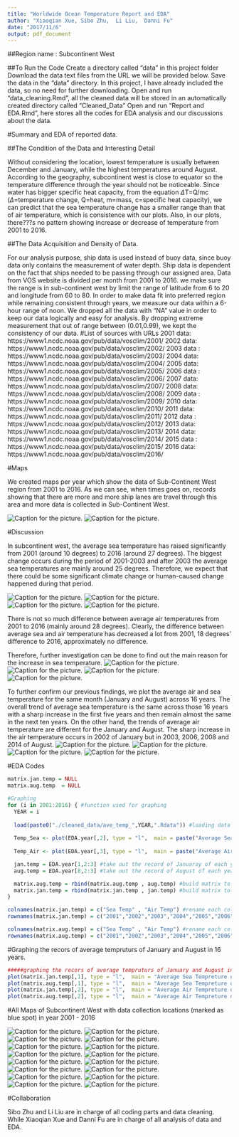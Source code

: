 ```yaml
---
title: "Worldwide Ocean Temperature Report and EDA"
author: "Xiaoqian Xue, Sibo Zhu,  Li Liu,  Danni Fu"
date: "2017/11/6"
output: pdf_document
---
```


##Region name : Subcontinent West

##To Run the Code
\indent Create a directory called "data" in this project folder \par
\indent Download the data text files from the URL we will be provided below. Save the data in the "data" directory. In this project, I have already included the data, so no need for further downloading. \par
\indent Open and run "data_cleaning.Rmd", all the cleaned data will be stored in an automatically created directory called "Cleaned_Data" \par
\indent Open and run "Report and EDA.Rmd", here stores all the codes for EDA analysis and our discussions about the data. \par


#Summary and EDA of reported data.

##The Condition of the Data and Interesting Detail 

\indent Without considering the location, lowest temperature is usually between December and January, while the highest temperatures around August. According to the geography, subcontinent west is close to equator so the temperature difference through the year should not be noticeable.  Since water has bigger specific heat capacity, from the equation $\Delta$T=Q/mc ($\Delta$=temperature change, Q=heat, m=mass, c=specific heat capacity), we can predict that the sea temperature change has a smaller range than that of air temperature, which is consistence with our plots.  Also, in our plots, there???s no pattern showing increase or decrease of temperature from 2001 to 2016.\par



##The Data Acquisition and Density of Data.

\indent For our analysis purpose, ship data is used instead of buoy data, since buoy data only contains the measurement of water depth. Ship data is dependent on the fact that ships needed to be passing through our assigned area. Data from VOS website is divided per month from 2001 to 2016. we make sure the range is in sub-continent west by limit the range of latitude from 6 to 20 and longitude from 60 to 80. In order to make data fit into preferred region while remaining consistent through years, we measure our data within a 6-hour range of noon. We dropped all the data with "NA" value in order to keep our data logically and easy for analysis. By dropping extreme measurement that out of range between (0.01,0.99), we kept the consistency of our data.\par

\newpage

#List of sources with URLs 
2001 data: https://www1.ncdc.noaa.gov/pub/data/vosclim/2001/ \par
2002 data: https://www1.ncdc.noaa.gov/pub/data/vosclim/2002/ \par
2003 data : https://www1.ncdc.noaa.gov/pub/data/vosclim/2003/ \par
2004 data: https://www1.ncdc.noaa.gov/pub/data/vosclim/2004/ \par
2005 data: https://www1.ncdc.noaa.gov/pub/data/vosclim/2005/ \par
2006 data : https://www1.ncdc.noaa.gov/pub/data/vosclim/2006/ \par
2007 data: https://www1.ncdc.noaa.gov/pub/data/vosclim/2007/ \par
2008 data: https://www1.ncdc.noaa.gov/pub/data/vosclim/2008/ \par
2009 data : https://www1.ncdc.noaa.gov/pub/data/vosclim/2009/ \par
2010 data: https://www1.ncdc.noaa.gov/pub/data/vosclim/2010/ \par
2011 data: https://www1.ncdc.noaa.gov/pub/data/vosclim/2011/ \par
2012 data : https://www1.ncdc.noaa.gov/pub/data/vosclim/2012/ \par
2013 data: https://www1.ncdc.noaa.gov/pub/data/vosclim/2013/ \par
2014 data: https://www1.ncdc.noaa.gov/pub/data/vosclim/2014/ \par
2015 data : https://www1.ncdc.noaa.gov/pub/data/vosclim/2015/ \par
2016 data: https://www1.ncdc.noaa.gov/pub/data/vosclim/2016/ \par

\newpage

#Maps

\indent We created maps per year which show the data of Sub-Continent West region from 2001 to 2016. As we can see, when times goes on, records showing that there are more and more ship lanes are travel through this area and more data is collected in Sub-Continent West.

![Caption for the picture.](./Maps/map_of_2001.png)
![Caption for the picture.](./Maps/map_of_2016.png)

#Discussion

\indent In subcontinent west, the average sea temperature has raised significantly from 2001 (around 10 degrees) to 2016 (around 27 degrees). The biggest change occurs during the period of 2001-2003 and after 2003 the average sea temperatures are mainly around 25 degrees. \par
\indent Therefore, we expect that there could be some significant climate change or human-caused change happened during that period. \par
![Caption for the picture.](./EDA_PIC/SEA_2001.png)
![Caption for the picture.](./EDA_PIC/SEA_2003.png)
![Caption for the picture.](./EDA_PIC/SEA_2010.png)
![Caption for the picture.](./EDA_PIC/SEA_2016.png)

\indent There is not so much difference between average air temperatures from 2001 to 2016 (mainly around 28 degrees). Clearly, the difference between average sea and air temperature has decreased a lot from 2001, 18 degrees' difference to 2016, approximately no difference. \par
\indent Therefore, further investigation can be done to find out the main reason for the increase in sea temperature.
![Caption for the picture.](./EDA_PIC/AIR_2001.png)
![Caption for the picture.](./EDA_PIC/AIR_2002.png)
![Caption for the picture.](./EDA_PIC/AIR_2010.png)
![Caption for the picture.](./EDA_PIC/AIR_2016.png)

\indent To further confirm our previous findings, we plot the average air and sea temperature for the same month (January and August) across 16 years.  The overall trend of average sea temperature is the same across those 16 years with a sharp increase in the first five years and then remain almost the same in the next ten years. On the other hand, the trends of average air temperature are different for the January and August. The sharp increase in the air temperature occurs in 2002 of January but in 2003, 2006, 2008 and 2014 of August. 
![Caption for the picture.](./EDA_PIC/SEA_JAN.png)
![Caption for the picture.](./EDA_PIC/SEA_AUG.png)
![Caption for the picture.](./EDA_PIC/AIR_JAN.png)
![Caption for the picture.](./EDA_PIC/AIR_AUG.png)
\newpage

#EDA Codes

```r
matrix.jan.temp = NULL
matrix.aug.temp  = NULL

#Graphing
for (i in 2001:2016) { #function used for graphing
  YEAR = i
  
  load(paste0("./cleaned_data/ave_temp_",YEAR,".Rdata")) #loading data by loop
  
  Temp_Sea <- plot(EDA.year[,2], type = "l",  main = paste("Average Sea Tempreture of", YEAR, sep = " ") , xlab = "Month", ylab =    "Temperature(C)", col = "blue") #graph of average sea temperature of each year
  
  Temp_Air <- plot(EDA.year[,3], type = "l",  main = paste("Average Air Tempreture of", YEAR, sep = " ") , xlab = "Month", ylab =    "Temperature(C)", col = "red") #graph of average air temeprature of each year

  jan.temp = EDA.year[1,2:3] #take out the record of Januaray of each year
  aug.temp = EDA.year[8,2:3] #take out the record of August of each year 

  matrix.aug.temp = rbind(matrix.aug.temp , aug.temp) #build matrix to track average temperature of August from 2001 to 2016
  matrix.jan.temp = rbind(matrix.jan.temp , jan.temp) #build matrix to track average temperature of January from 2001 to 2016
}

colnames(matrix.jan.temp) = c("Sea Temp" , "Air Temp") #rename each column
rownames(matrix.jan.temp) = c("2001","2002","2003","2004","2005","2006","2007","2008","2009","2010","2011","2012","2013","2014","2015","2016") #name each row

colnames(matrix.aug.temp) = c("Sea Temp" , "Air Temp") #rename each column
rownames(matrix.aug.temp) = c("2001","2002","2003","2004","2005","2006","2007","2008","2009","2010","2011","2012","2013","2014","2015","2016") #rename each row


```
#Graphing the recors of average tempruturs of January and August in 16 years.

```r
#####graphing the recors of average tempruturs of January and August in 16 years. 
plot(matrix.jan.temp[,1], type = "l",  main = "Average Sea Tempreture of Jaunuary" , xlab = "Year", ylab = "Temperature", col = "red") #Plot January's average sea temperature
plot(matrix.aug.temp[,1], type = "l",  main = "Average Sea Tempreture of August" , xlab = "Year", ylab = "Temperature", col = "blue") #Plot August's average sea temperature
plot(matrix.jan.temp[,2], type = "l",  main = "Average Air Tempreture of Jaunuary" , xlab = "Year", ylab = "Temperature", col = "red") #Plot January's average air temperature
plot(matrix.aug.temp[,2], type = "l",  main = "Average Air Tempreture of August" , xlab = "Year", ylab = "Temperature", col = "blue") #Plot August's average air temperature
```


#All Maps of Subcontinent West with data collection locations (marked as blue spot) in year 2001 - 2016

![Caption for the picture.](./Maps/map_of_2001.png)
![Caption for the picture.](./Maps/map_of_2002.png)
![Caption for the picture.](./Maps/map_of_2003.png)
![Caption for the picture.](./Maps/map_of_2004.png)
![Caption for the picture.](./Maps/map_of_2005.png)
![Caption for the picture.](./Maps/map_of_2006.png)
![Caption for the picture.](./Maps/map_of_2007.png)
![Caption for the picture.](./Maps/map_of_2008.png)
![Caption for the picture.](./Maps/map_of_2009.png)
![Caption for the picture.](./Maps/map_of_2010.png)
![Caption for the picture.](./Maps/map_of_2011.png)
![Caption for the picture.](./Maps/map_of_2012.png)
![Caption for the picture.](./Maps/map_of_2013.png)
![Caption for the picture.](./Maps/map_of_2014.png)
![Caption for the picture.](./Maps/map_of_2015.png)
![Caption for the picture.](./Maps/map_of_2016.png)

\newpage

#Collaboration

\indent Sibo Zhu and Li Liu are in charge of all coding parts and data cleaning. While Xiaoqian Xue and Danni Fu are in charge of all analysis of data and EDA.